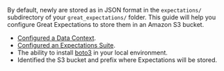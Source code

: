 

By default, newly <TechnicalTag tag="profiling" text="Profiled" /> <TechnicalTag tag="expectation" text="Expectations" /> are stored as <TechnicalTag tag="expectation_suite" text="Expectation Suites" /> in JSON format in the ``expectations/`` subdirectory of your ``great_expectations/`` folder.  This guide will help you configure Great Expectations to store them in an Amazon S3 bucket.

<Prerequisites>

- [Configured a Data Context](/docs/guides/setup/configuring_data_contexts/instantiating_data_contexts/how_to_quickly_instantiate_a_data_context).
- [Configured an Expectations Suite](/docs/guides/expectations/how_to_create_and_edit_expectations_with_instant_feedback_from_a_sample_batch_of_data).
- The ability to install [boto3](https://github.com/boto/boto3) in your local environment.
- Identified the S3 bucket and prefix where Expectations will be stored.

</Prerequisites>

